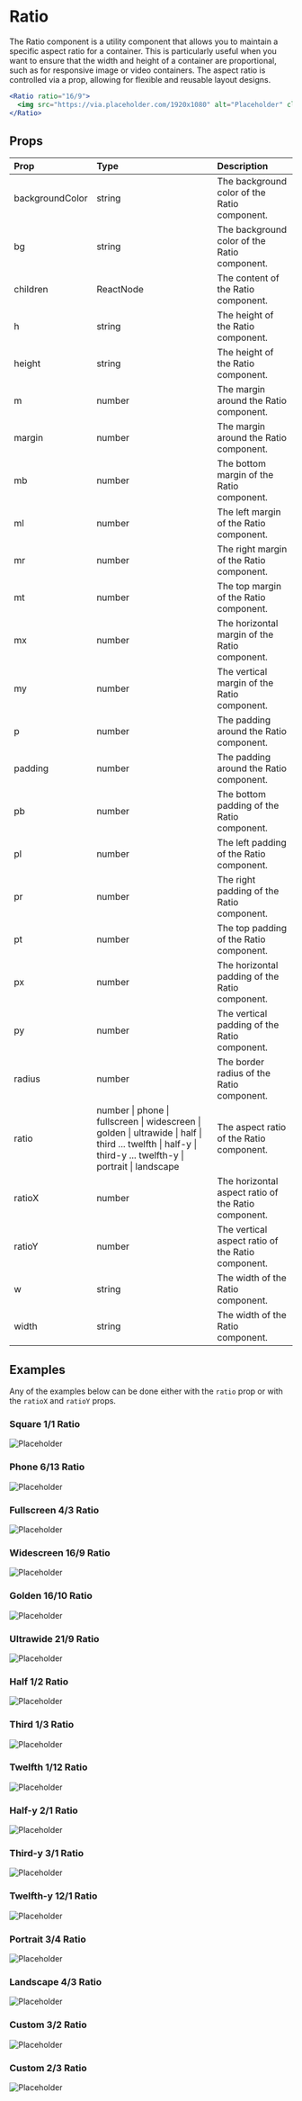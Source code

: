 
# Ratio

The Ratio component is a utility component that allows you to maintain a specific aspect ratio for a container. This is particularly useful when you want to ensure that the width and height of a container are proportional, such as for responsive image or video containers. The aspect ratio is controlled via a prop, allowing for flexible and reusable layout designs.

```jsx
<Ratio ratio="16/9">
  <img src="https://via.placeholder.com/1920x1080" alt="Placeholder" className="object-cover h-full" />
</Ratio>
```

## Props

| Prop            | Type                                                                                                                                                           | Description                                         |
|:----------------|:---------------------------------------------------------------------------------------------------------------------------------------------------------------|:----------------------------------------------------|
| backgroundColor | string                                                                                                                                                         | The background color of the Ratio component.        |
| bg              | string                                                                                                                                                         | The background color of the Ratio component.        |
| children        | ReactNode                                                                                                                                                      | The content of the Ratio component.                 |
| h               | string                                                                                                                                                         | The height of the Ratio component.                  |
| height          | string                                                                                                                                                         | The height of the Ratio component.                  |
| m               | number                                                                                                                                                         | The margin around the Ratio component.              |
| margin          | number                                                                                                                                                         | The margin around the Ratio component.              |
| mb              | number                                                                                                                                                         | The bottom margin of the Ratio component.           |
| ml              | number                                                                                                                                                         | The left margin of the Ratio component.             |
| mr              | number                                                                                                                                                         | The right margin of the Ratio component.            |
| mt              | number                                                                                                                                                         | The top margin of the Ratio component.              |
| mx              | number                                                                                                                                                         | The horizontal margin of the Ratio component.       |
| my              | number                                                                                                                                                         | The vertical margin of the Ratio component.         |
| p               | number                                                                                                                                                         | The padding around the Ratio component.             |
| padding         | number                                                                                                                                                         | The padding around the Ratio component.             |
| pb              | number                                                                                                                                                         | The bottom padding of the Ratio component.          |
| pl              | number                                                                                                                                                         | The left padding of the Ratio component.            |
| pr              | number                                                                                                                                                         | The right padding of the Ratio component.           |
| pt              | number                                                                                                                                                         | The top padding of the Ratio component.             |
| px              | number                                                                                                                                                         | The horizontal padding of the Ratio component.      |
| py              | number                                                                                                                                                         | The vertical padding of the Ratio component.        |
| radius          | number                                                                                                                                                         | The border radius of the Ratio component.           |
| ratio           | number    \| phone \| fullscreen \| widescreen \| golden \| ultrawide \| half \| third ... twelfth \| half-y \| third-y ... twelfth-y \| portrait \| landscape | The aspect ratio of the Ratio component.            |
| ratioX          | number                                                                                                                                                         | The horizontal aspect ratio of the Ratio component. |
| ratioY          | number                                                                                                                                                         | The vertical aspect ratio of the Ratio component.   |
| w               | string                                                                                                                                                         | The width of the Ratio component.                   |
| width           | string                                                                                                                                                         | The width of the Ratio component.                   |

## Examples

Any of the examples below can be done either with the `ratio` prop or with the `ratioX` and `ratioY` props.

### Square 1/1 Ratio

<Ratio w="96">
  <img src="https://picsum.photos/1920/1080" alt="Placeholder" className="object-cover h-full!" />
</Ratio>

### Phone 6/13 Ratio

<Ratio w="96" ratio="6/13">
  <img src="https://picsum.photos/1920/1080" alt="Placeholder" className="object-cover h-full!" />
</Ratio>

### Fullscreen 4/3 Ratio

<Ratio w="96" ratio="4/3">
  <img src="https://picsum.photos/1920/1080" alt="Placeholder" className="object-cover h-full!" />
</Ratio>

### Widescreen 16/9 Ratio

<Ratio w="96" ratio="16/9">
  <img src="https://picsum.photos/1920/1080" alt="Placeholder" className="object-cover h-full!" />
</Ratio>

### Golden 16/10 Ratio

<Ratio w="96" ratio="16/10">
  <img src="https://picsum.photos/1920/1080" alt="Placeholder" className="object-cover h-full!" />
</Ratio>

### Ultrawide 21/9 Ratio

<Ratio w="96" ratio="21/9">
  <img src="https://picsum.photos/1920/1080" alt="Placeholder" className="object-cover h-full!" />
</Ratio>

### Half 1/2 Ratio

<Ratio w="96" ratio="1/2">
  <img src="https://picsum.photos/1920/1080" alt="Placeholder" className="object-cover h-full!" />
</Ratio>

### Third 1/3 Ratio

<Ratio w="96" ratio="1/3">
  <img src="https://picsum.photos/1920/1080" alt="Placeholder" className="object-cover h-full!" />
</Ratio>

### Twelfth 1/12 Ratio

<Ratio w="96" ratio="1/12">
  <img src="https://picsum.photos/1920/1080" alt="Placeholder" className="object-cover h-full!" />
</Ratio>

### Half-y 2/1 Ratio

<Ratio w="96" ratio="half-y">
  <img src="https://picsum.photos/1920/1080" alt="Placeholder" className="object-cover h-full!" />
</Ratio>

### Third-y 3/1 Ratio

<Ratio w="96" ratio="third-y">
  <img src="https://picsum.photos/1920/1080" alt="Placeholder" className="object-cover h-full!" />
</Ratio>

### Twelfth-y 12/1 Ratio

<Ratio w="96" ratio="twelfth-y">
  <img src="https://picsum.photos/1920/1080" alt="Placeholder" className="object-cover h-full!" />
</Ratio>

### Portrait 3/4 Ratio

<Ratio w="96" ratio="portrait">
  <img src="https://picsum.photos/1920/1080" alt="Placeholder" className="object-cover h-full!" />
</Ratio>

### Landscape 4/3 Ratio

<Ratio w="96" ratio="landscape">
  <img src="https://picsum.photos/1920/1080" alt="Placeholder" className="object-cover h-full!" />
</Ratio>

### Custom 3/2 Ratio

<Ratio w="96" ratioX={3} ratioY={2}>
  <img src="https://picsum.photos/1920/1080" alt="Placeholder" className="object-cover h-full!" />
</Ratio>

### Custom 2/3 Ratio

<Ratio w="96" ratioX={2} ratioY={3}>
  <img src="https://picsum.photos/1920/1080" alt="Placeholder" className="object-cover h-full!" />
</Ratio>

